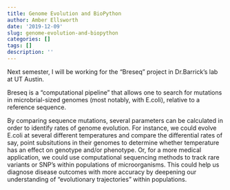```yaml
---
title: Genome Evolution and BioPython
author: Amber Ellsworth
date: '2019-12-09'
slug: genome-evolution-and-biopython
categories: []
tags: []
description: ''
---
```

Next semester, I will be working for the "Breseq" project in Dr.Barrick's lab at UT Austin. 

Breseq is a "computational pipeline" that allows one to search for mutations in microbrial-sized genomes (most notably, with E.coli), relative to a reference sequence. 

By comparing sequence mutations, several parameters can be calculated in order to identify rates of genome evolution. For instance, we could evolve E.coli at several different temperatures and compare the differential rates of say, point subsitutions in their genomes to determine whether temperature has an effect on genotype and/or phenotype. Or, for a more medical application, we could use computational sequencing methods to track rare variants or SNP's within populations of microorganisms. This could help us diagnose disease outcomes with more accuracy by deepening our understanding of "evolutionary trajectories" within populations. 
